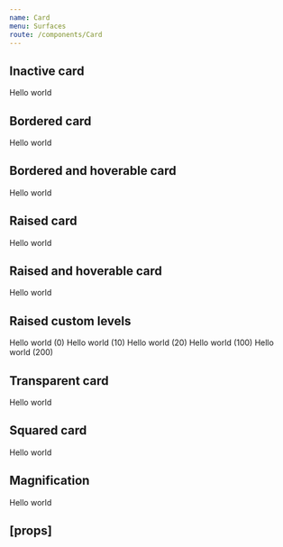 ```yaml
---
name: Card
menu: Surfaces
route: /components/Card
---
```



<PageTitle title="Card" src="components/Card" />

## Inactive card

<Playground>
  <ThemeWrapper>
    <Card>
      <Rhythm p={3}>Hello world</Rhythm>
    </Card>
  </ThemeWrapper>
</Playground>

## Bordered card

<Playground>
  <ThemeWrapper>
    <Card bordered>
      <Rhythm p={3}>Hello world</Rhythm>
    </Card>
  </ThemeWrapper>
</Playground>

## Bordered and hoverable card

<Playground>
  <ThemeWrapper>
    <Card bordered hoverable>
      <Rhythm p={3}>Hello world</Rhythm>
    </Card>
  </ThemeWrapper>
</Playground>

## Raised card

<Playground>
  <ThemeWrapper>
    <Card raised>
      <Rhythm p={3}>Hello world</Rhythm>
    </Card>
  </ThemeWrapper>
</Playground>

## Raised and hoverable card

<Playground>
  <ThemeWrapper>
    <Card raised hoverable>
      <Rhythm p={3}>Hello world</Rhythm>
    </Card>
  </ThemeWrapper>
</Playground>

## Raised custom levels

<Playground>
  <ThemeWrapper>
    <Rhythm my={3}>
      <Card raised={0} hoverable>
        <Rhythm p={3}>Hello world (0)</Rhythm>
      </Card>
      <Card raised={10} hoverable>
        <Rhythm p={3}>Hello world (10)</Rhythm>
      </Card>
      <Card raised={20} hoverable>
        <Rhythm p={3}>Hello world (20)</Rhythm>
      </Card>
      <Card raised={100} hoverable>
        <Rhythm p={3}>Hello world (100)</Rhythm>
      </Card>
      <Card raised={200} hoverable>
        <Rhythm p={3}>Hello world (200)</Rhythm>
      </Card>
    </Rhythm>
  </ThemeWrapper>
</Playground>

## Transparent card

<Playground>
  <ThemeWrapper>
    <Card transparent>
      <Rhythm p={3}>Hello world</Rhythm>
    </Card>
  </ThemeWrapper>
</Playground>

## Squared card

<Playground>
  <ThemeWrapper>
    <Card hoverable raised squared>
      <Rhythm p={3}>Hello world</Rhythm>
    </Card>
  </ThemeWrapper>
</Playground>

## Magnification

<Playground>
  <ThemeWrapper>
    <div style={{ width: '300px', height: '200px' }}>
      <Card hoverable raised magnify full>
        <Rhythm p={3}>Hello world</Rhythm>
      </Card>
    </div>
  </ThemeWrapper>
</Playground>

## \[props\]

<Props of={Card} />

